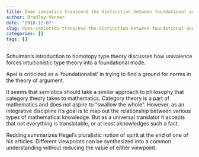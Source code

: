```yaml
---
title: Does semiotics transcend the distinction between foundational and anti-foundational
author: Bradley Venner
date: '2018-12-07'
slug: does-semiotics-transcend-the-distinction-between-foundational-and-anti-foundational
categories: []
tags: []
---
```


Schulman's introduction to homotopy type theory discusses how univalence forces intuitionistic type theory into a foundational mode.

Apel is criticized as a 'foundationalist' in trying to find a ground for norms in the theory of argument.

It seems that semiotics should take a similar approach to philosophy that category theory takes to mathematics.  Category theory is a part of mathematics and does not aspire to "swallow the whole".  However, as an integrative discipline it's goal is to map out the relationship between various types of mathematical knowledge.  But as a universal translator it accepts that not everything is translatable, or at least aknowledges such a fact.

Redding summarizes Hegel's pluralistic notion of spirit at the end of one of his articles.  Different viewpoints can be synthesized into a common understanding without reducing the value of either viewpoint.    
